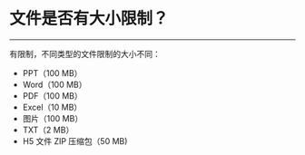 # 文件是否有大小限制？

- - -

有限制，不同类型的文件限制的大小不同：

- PPT（100 MB）
- Word（100 MB）
- PDF（100 MB）
- Excel（10 MB）
- 图片（100 MB）
- TXT（2 MB）
- H5 文件 ZIP 压缩包（50 MB)